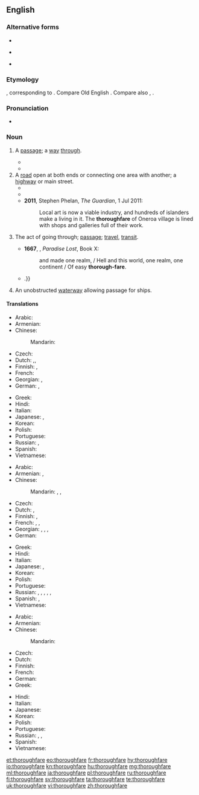 ==English==
{{was wotd|2011|July|6}}

===Alternative forms===
* {{l|en|thorofare}}
* {{l|en|thoroughfair}} {{qualifier|obsolete}}
* {{l|en|thorowfair}} {{qualifier|obsolete}}

===Etymology===
{{etyl|enm|en}} {{m|enm|thurghfare}}, corresponding to {{compound|through|fare|lang=en}}. Compare Old English {{m|ang|þurhfaran||to go through, go over, traverse, pierce, pass through, pass beyond, transcend, penetrate}}. Compare also {{cog|ang|þurhfær||inner secret place}}, {{cog|de|Durchfahrt||passage through, thoroughfare}}.

===Pronunciation===
* {{a|UK}} {{IPA|/ˈθʌɹəfɛː/|lang=en}}

===Noun===
{{en-noun}}

# {{lb|en|now|_|rare|_|except in phrases}} A [[passage]]; a [[way]] [[through]].
#* {{quote-text|year=1961|author={{w|Frederic Morton}}|title=The Rothschilds|page=173|passage=“I ask you,” cried Lloyd George in 1909. “Are we to have all the ways of reform, financial and social, blocked simply by a notice board: ‘No '''thoroughfare'''. By order of Nathanial Rothschild’?”}}
#* {{quote-text|year=1974|author={{w|John Le Carré}}|title=Tinker, Tailor, Soldier, Spy|passage=In the scullery Smiley had once more checked his '''thoroughfare''', shoved some deck-chairs aside, and pinned a string to the mangle to guide him because he saw badly in the dark.}}
# A [[road]] open at both ends or connecting one area with another; a [[highway]] or main street.
#* {{quote-text|year=1841|author={{w|Charles Dickens}}|title=Barnaby Rudge|passage=a dozen houses were quickly blazing, including those of Sir John Fielding and two other justices, and four in Holborn – one of the greatest '''thoroughfares''' in London – which were all burning at the same time, and burned until they went out of themselves, for the people cut the engine hose, and would not suffer the firemen to play upon the flames.}}
#* {{quote-book|year=1918|author={{w|W. B. Maxwell}}|chapter=7
|title=[http://openlibrary.org/works/OL1097634W The Mirror and the Lamp]
|passage=With some of it on the south and more of it on the north of the great main '''thoroughfare''' that connects Aldgate and the East India Docks, St. Bede's at this period of its history was perhaps the poorest and most miserable parish in the East End of London.}}
#* '''2011''', Stephen Phelan, ''The Guardian'', 1 Jul 2011:
#*: Local art is now a viable industry, and hundreds of islanders make a living in it. The '''thoroughfare''' of Oneroa village is lined with shops and galleries full of their work.
# {{lb|en|obsolete}} The act of going through; [[passage]]; [[travel]], [[transit]].
#* '''1667''', {{w|John Milton}}, ''Paradise Lost'', Book X:
#*: and made one realm, / Hell and this world, one realm, one continent / Of easy '''thorough-fare'''.
#* {{quote-book|year=1819|author=[[s:Author:Washington Irving|Washington Irving]]|title=[[s:The Sketchbook of Geoffrey Crayon|The Sketch Book]]|section=[[s:The Sketchbook of Geoffrey Crayon/Roscoe|Roscoe]]|passage=Mr. Roscoe, on the contrary, has claimed none of the accorded privileges of talent. He has shut himself up in no garden of thought, no elysium of fancy; but has gone forth into the highways and '''thoroughfares''' of life; {{...}}.}}
# An unobstructed [[waterway]] allowing passage for ships.

====Translations====
{{trans-top|a passage; a way through}}
* Arabic: {{t-needed|ar}}
* Armenian: {{t+|hy|անցում}}
* Chinese:
*: Mandarin: {{t+|cmn|通道|tr=tōngdào|sc=Hani}}
* Czech: {{t-needed|cs}}
* Dutch: {{t+|nl|doorgang}},{{t+|nl|passage}},
* Finnish: {{t|fi|läpikulkutie}}, {{t+|fi|kulkureitti}}
* French: {{t+|fr|passage|m}}
* Georgian: {{t|ka|გასასვლელი}}, {{t|ka|გასავალი}}
* German: {{t+|de|Durchfahrt|f}}, {{t+|de|Durchgangsstraße|f}}
{{trans-mid}}
* Greek: {{t+|el|δίοδος|f}}
* Hindi: {{t-needed|hi}}
* Italian: {{t-needed|it}}
* Japanese: {{t|ja|通り抜け|tr=とおりぬけ, tōrinuke|sc=Jpan}}, {{t+|ja|通路|tr=つうろ, tsūro|sc=Jpan}}
* Korean: {{t-needed|ko}}
* Polish: {{t+|pl|przejście|n}}
* Portuguese: {{t+|pt|passagem|f}}
* Russian: {{t+|ru|прохо́д|m}}, {{t+|ru|прое́зд|m}}
* Spanish: {{t+|es|pasaje|m}}
* Vietnamese: {{t-needed|vi}}
{{trans-bottom}}

{{trans-top|a road open at both ends, especially one with much traffic}}
* Arabic: {{t|ar|شَارِع رَئِيسِيّ|m}}
* Armenian: {{t|hy|[[լայն]] [[փողոց]]}}, {{t|hy|[[բանուկ]] [[փողոց]]}}
* Chinese:
*: Mandarin: {{t+|cmn|要道|tr=yàodào|sc=Hani}}, {{t|cmn|主路|tr=zhǔlù|sc=Hani}}, {{t+|cmn|大道|tr=dàdào|sc=Hani}}
* Czech: {{t-needed|cs}}
* Dutch: {{t+|nl|doorgangsweg|m}}, {{t|nl|doorgaande weg}}
* Finnish: {{t|fi|päätie}}, {{t+|fi|pääkatu}}
* French: {{t+|fr|grand-rue|f}}, {{t|fr|voie principale|f}}, {{t+|fr|artère|f}}
* Georgian: {{t|ka|სატრანსპორტო მაგისტრალი}}, {{t|ka|ცოცხალი ქუჩა}}, {{t|ka|ფართო ქუჩა}}, {{t|ka|განიერი ქუჩა}}
* German: {{t+|de|Durchgangsstraße|f}}
{{trans-mid}}
* Greek: {{t+|el|λεωφόρος|f}}
* Hindi: {{t-needed|hi}}
* Italian: {{t-needed|it}}
* Japanese: {{t|ja|目抜き通り|tr=めぬきどおり, menukidōri|sc=Jpan}}, {{t|ja|大通り|tr=おおどおり, ōdōri|sc=Jpan}}
* Korean: {{t-needed|ko}}
* Polish: {{t|pl|droga przelotowa|f}}
* Portuguese: {{t|pt|via pública|f}}
* Russian: {{t|ru|гла́вная доро́га|f}}, {{t|ru|оживлённая доро́га|f}}, {{t|ru|оживлённая у́лица|f}}, {{t+|ru|автостра́да|f}}, {{t+|ru|магистра́ль|f}}, {{t+|ru|автомагистра́ль|f}}
* Spanish: {{t|es|vía pública|f}}, {{t|es|vía de comunicación|f}} {{t|es|gran rua|f}}
* Vietnamese: {{t-needed|vi}}
{{trans-bottom}}

{{trans-top|waterway}}
* Arabic: {{t-needed|ar}}
* Armenian: {{t|hy|[[ջրային]] [[ուղի]]}}
* Chinese:
*: Mandarin: {{t-needed|cmn}}
* Czech: {{t-needed|cs}}
* Dutch: {{t-needed|nl}}
* Finnish: {{t+|fi|vesitie}}
* French: {{t+|fr|voie navigable|f}}
* German: {{t-needed|de}}
* Greek: {{t+|el|πορθμός|m}}
{{trans-mid}}
* Hindi: {{t-needed|hi}}
* Italian: {{t-needed|it}}
* Japanese: {{t-needed|ja}}
* Korean: {{t-needed|ko}}
* Polish: {{t|pl|droga wodna|f}}
* Portuguese: {{t+|pt|hidrovia|f}}
* Russian: {{t|ru|во́дный путь|f}}, {{t+|ru|кана́л|m}}, {{t|ru|во́дная магистра́ль|f}}
* Spanish: {{t+|es|canal|m}}
* Vietnamese: {{t-needed|vi}}
{{trans-bottom}}

[[et:thoroughfare]]
[[eo:thoroughfare]]
[[fr:thoroughfare]]
[[hy:thoroughfare]]
[[io:thoroughfare]]
[[kn:thoroughfare]]
[[hu:thoroughfare]]
[[mg:thoroughfare]]
[[ml:thoroughfare]]
[[ja:thoroughfare]]
[[pl:thoroughfare]]
[[ru:thoroughfare]]
[[fi:thoroughfare]]
[[sv:thoroughfare]]
[[ta:thoroughfare]]
[[te:thoroughfare]]
[[uk:thoroughfare]]
[[vi:thoroughfare]]
[[zh:thoroughfare]]